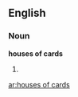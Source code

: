 ==English==

===Noun===
'''houses of cards'''

# {{plural of|house of cards}}

[[ar:houses of cards]]